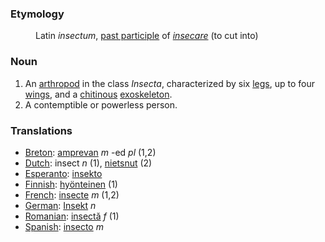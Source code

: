 ===Etymology===

:Latin ''insectum'', [[past participle]] of ''[[insecare]]'' (to cut into)

===Noun===

#An [[arthropod]] in the class ''Insecta'', characterized by six [[leg]]s, up to four [[wing]]s, and a [[chitin]]ous [[exoskeleton]].
#A contemptible or powerless person.

===Translations===
*[[Breton]]: [[amprevan]] ''m'' -ed ''pl'' (1,2)
*[[Dutch]]: insect ''n'' (1), [[nietsnut]] (2)
*[[Esperanto]]: [[insekto]]
*[[Finnish]]: [[hyönteinen]] (1)
*[[French]]: [[insecte]] ''m'' (1,2)
*[[German]]: [[Insekt]] ''n''
*[[Romanian]]: [[insectă]] ''f'' (1)
*[[Spanish]]: [[insecto]] ''m''